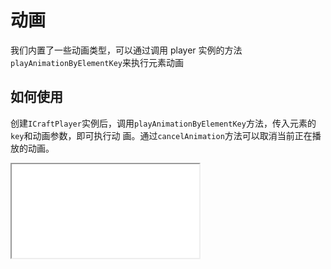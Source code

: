 # 动画

我们内置了一些动画类型，可以通过调用 player 实例的方法`playAnimationByElementKey`来执行元素动画

## 如何使用

创建`ICraftPlayer`实例后，调用`playAnimationByElementKey`方法，传入元素的`key`和动画参数，即可执行动
画。通过`cancelAnimation`方法可以取消当前正在播放的动画。


<Wrap>
  <iframe
    src='/demos/animation.html'
    style={{ width: "100%", height: "100%", border: "none" }}
  />
</Wrap>

```html copy
<!DOCTYPE html>
<html lang="en">
  <head>
    <meta charset="UTF-8" />
    <meta
      name="viewport"
      content="width=device-width, initial-scale=1.0"
    />
    <title>ICraft Player Animation Demo</title>
    <style>
      body {
        margin: 0;
        padding: 0;
      }
      #container {
        width: 100%;
        height: 100vh;
        position: relative;
      }
    </style>
    <script src="https://unpkg.com/@icraft/player@latest/dist/umd/icraft-player.min.js"></script>
  </head>
  <body>
    <div id="container"></div>
  </body>
  <script>
    const player = new ICraftPlayer({
      src: "https://icraft.gantcloud.com/api/static/templates/AWSCloud.iplayer",
      container: document.getElementById("container"),
      onReady: (player) => {
        const user = player.getElementsByName("User")?.[0];
        if (user) {
          player.playAnimationByElementKey(user.key, {
            animationDuration: 100,
            animationType: ICraftPlayer.AnimationType.Rotate,
          });
        }
      },
      onClick: (e) => {
        const { instance: Element } = e;
        if (!Element) {
          player?.cancelAnimation();
          return;
        }
        if (Element.typeName !== "line") {
          player?.playAnimationByElementKey(Element.key, {
            animationDuration: 3,
            animationType: ICraftPlayer.AnimationType.HeartBeat,
            animationShowTip: true,
          });
        } else {
          player?.playAnimationByElementKey(Element.key, {
            animationDuration: 3,
            animationType: ICraftPlayer.AnimationType.LoopFlow,
          });
        }
      },
    });
  </script>
</html>
```

## API

### Functions

|           Name            |     description      |                                 type                                  |
| :-----------------------: | :------------------: | :-------------------------------------------------------------------: |
|     getElementsByName     | 通过名称获取多个元素 |                     (name: string) => Element3D[]                     |
| playAnimationByElementKey |  使元素执行内置动画  | (elementKey: string,animationOptions: AnimationActionOptions) => void |
|      cancelAnimation      |     取消所有动画     |                              () => void                               |

### AnimationActionOptions

|       Name        |                                description                                |     type      |       default        | required |
| :---------------: | :-----------------------------------------------------------------------: | :-----------: | :------------------: | :------: |
|   animationType   |                                 动画类型                                  | AnimationType | AnimationType.FadeIn |   true   |
| animationDuration |                               动画时长(秒)                                |    number     |          2           |   true   |
|  animationDelay   |                               动画延迟(秒)                                |    number     |          0           |  false   |
| animationShowTip  |                               动态显示 tip                                |    boolean    |         true         |  false   |
|    tipContent     |                                 演说文字                                  |    string     |        `name`        |  false   |
|   tipBackground   |                               演说文字颜色                                |    string     |        white         |  false   |
|   flowLineColor   |                        流线颜色(只试用于线条元素)                         |    string     |         blue         |  false   |
| flowLineThinness  | 流线细度系数,控制中间部分的收缩程度，越大中间部分越突出(只试用于线条元素) |    number     |         0.5          |  false   |
|   flowLineSize    |           流线大小系数,控制流线整体的粗细程度(只试用于线条元素)           |    number     |         0.12         |  false   |

### AnimationType

|     Name      |           description           |
| :-----------: | :-----------------------------: |
|    FadeIn     |    淡入 (只试用于非线条元素)    |
|    FadeOut    |    淡出 (只试用于非线条元素)    |
|   UpAndDown   |  上下浮动 (只试用于非线条元素)  |
|   HeartBeat   |    心跳 (只试用于非线条元素)    |
|  ColorChange  |  颜色变化 (只试用于非线条元素)  |
|    Bounce     |    跳动 (只试用于非线条元素)    |
|    Rotate     |    旋转 (只试用于非线条元素)    |
| EnterSubScene | 进入子场景 (只试用于非线条元素) |
| ExitSubScene  | 退出子场景 (只试用于非线条元素) |
|     Draw      |   绘制动画 (只试用于线条元素)   |
|     Flow      |   流动动画 (只试用于线条元素)   |
|   LoopFlow    |   循环流动 (只试用于线条元素)   |
